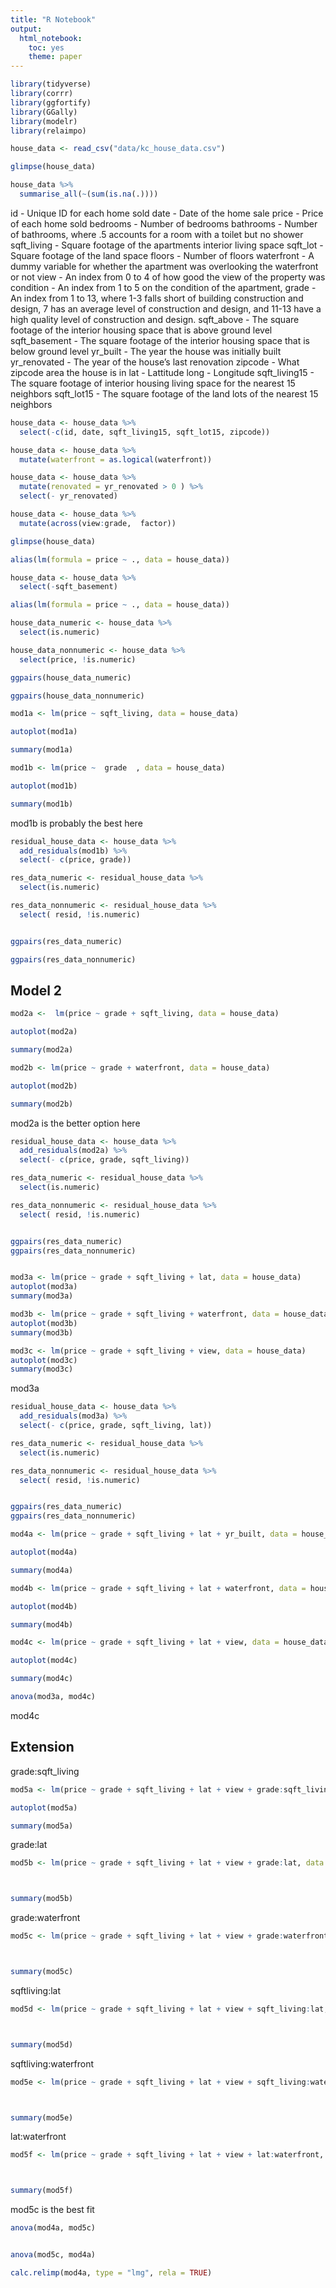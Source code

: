 ```yaml
---
title: "R Notebook"
output: 
  html_notebook: 
    toc: yes
    theme: paper
---
```


```r
library(tidyverse)
library(corrr)
library(ggfortify)
library(GGally)
library(modelr)
library(relaimpo)
```



```r
house_data <- read_csv("data/kc_house_data.csv")
```

```r
glimpse(house_data)

house_data %>% 
  summarise_all(~(sum(is.na(.))))
```

id - Unique ID for each home sold
date - Date of the home sale
price - Price of each home sold
bedrooms - Number of bedrooms
bathrooms - Number of bathrooms, where .5 accounts for a room with a toilet but no shower
sqft_living - Square footage of the apartments interior living space
sqft_lot - Square footage of the land space
floors - Number of floors
waterfront - A dummy variable for whether the apartment was overlooking the waterfront or not
view - An index from 0 to 4 of how good the view of the property was
condition - An index from 1 to 5 on the condition of the apartment,
grade - An index from 1 to 13, where 1-3 falls short of building construction and design, 7 has an average level of construction and design, and 11-13 have a high quality level of construction and design.
sqft_above - The square footage of the interior housing space that is above ground level
sqft_basement - The square footage of the interior housing space that is below ground level
yr_built - The year the house was initially built
yr_renovated - The year of the house’s last renovation
zipcode - What zipcode area the house is in
lat - Lattitude
long - Longitude
sqft_living15 - The square footage of interior housing living space for the nearest 15 neighbors
sqft_lot15 - The square footage of the land lots of the nearest 15 neighbors


```r
house_data <- house_data %>% 
  select(-c(id, date, sqft_living15, sqft_lot15, zipcode))
```


```r
house_data <- house_data %>% 
  mutate(waterfront = as.logical(waterfront))
```

```r
house_data <- house_data %>% 
  mutate(renovated = yr_renovated > 0 ) %>% 
  select(- yr_renovated)
```

```r
house_data <- house_data %>% 
  mutate(across(view:grade,  factor))

glimpse(house_data)
```

```r
alias(lm(formula = price ~ ., data = house_data))
```
```r
house_data <- house_data %>% 
  select(-sqft_basement)

alias(lm(formula = price ~ ., data = house_data))
```
```r
house_data_numeric <- house_data %>% 
  select(is.numeric)

house_data_nonnumeric <- house_data %>% 
  select(price, !is.numeric)


```

```r
ggpairs(house_data_numeric)
```

```r
ggpairs(house_data_nonnumeric)
```
```r
mod1a <- lm(price ~ sqft_living, data = house_data)

autoplot(mod1a)

summary(mod1a)
```

```r
mod1b <- lm(price ~  grade  , data = house_data)

autoplot(mod1b)

summary(mod1b)
```

mod1b is probably the best here


```r
residual_house_data <- house_data %>% 
  add_residuals(mod1b) %>% 
  select(- c(price, grade))  

res_data_numeric <- residual_house_data %>% 
  select(is.numeric)

res_data_nonnumeric <- residual_house_data %>% 
  select( resid, !is.numeric)



```

```r
ggpairs(res_data_numeric)
```

```r
ggpairs(res_data_nonnumeric)
```

## Model 2
```r
mod2a <-  lm(price ~ grade + sqft_living, data = house_data)

autoplot(mod2a) 

summary(mod2a)
```
```r
mod2b <- lm(price ~ grade + waterfront, data = house_data)

autoplot(mod2b) 

summary(mod2b)
```

mod2a is the better option here

```r

residual_house_data <- house_data %>% 
  add_residuals(mod2a) %>% 
  select(- c(price, grade, sqft_living))  

res_data_numeric <- residual_house_data %>% 
  select(is.numeric)

res_data_nonnumeric <- residual_house_data %>% 
  select( resid, !is.numeric)



```


```r
ggpairs(res_data_numeric)
ggpairs(res_data_nonnumeric)
```

```r

```

```r
mod3a <- lm(price ~ grade + sqft_living + lat, data = house_data)
autoplot(mod3a)
summary(mod3a)
```
```r
mod3b <- lm(price ~ grade + sqft_living + waterfront, data = house_data)
autoplot(mod3b)
summary(mod3b)
```

```r
mod3c <- lm(price ~ grade + sqft_living + view, data = house_data)
autoplot(mod3c)
summary(mod3c)
```
mod3a

```r

residual_house_data <- house_data %>% 
  add_residuals(mod3a) %>% 
  select(- c(price, grade, sqft_living, lat))  

res_data_numeric <- residual_house_data %>% 
  select(is.numeric)

res_data_nonnumeric <- residual_house_data %>% 
  select( resid, !is.numeric)



```


```r
ggpairs(res_data_numeric)
ggpairs(res_data_nonnumeric)
```


```r
mod4a <- lm(price ~ grade + sqft_living + lat + yr_built, data = house_data)

autoplot(mod4a)

summary(mod4a)
```
```r
mod4b <- lm(price ~ grade + sqft_living + lat + waterfront, data = house_data)

autoplot(mod4b)

summary(mod4b)
```


```r
mod4c <- lm(price ~ grade + sqft_living + lat + view, data = house_data)

autoplot(mod4c)

summary(mod4c)
```

```r
anova(mod3a, mod4c)
```

mod4c

## Extension 

 grade:sqft_living  
 
 
```r
mod5a <- lm(price ~ grade + sqft_living + lat + view + grade:sqft_living, data = house_data)

autoplot(mod5a)

summary(mod5a)
```

grade:lat
```r
mod5b <- lm(price ~ grade + sqft_living + lat + view + grade:lat, data = house_data)



summary(mod5b)
```

grade:waterfront
```r
mod5c <- lm(price ~ grade + sqft_living + lat + view + grade:waterfront, data = house_data)



summary(mod5c)
```
sqftliving:lat

```r
mod5d <- lm(price ~ grade + sqft_living + lat + view + sqft_living:lat, data = house_data)



summary(mod5d)
```

sqftliving:waterfront
```r
mod5e <- lm(price ~ grade + sqft_living + lat + view + sqft_living:waterfront, data = house_data)



summary(mod5e)
```
lat:waterfront

```r
mod5f <- lm(price ~ grade + sqft_living + lat + view + lat:waterfront, data = house_data)



summary(mod5f)
```


mod5c is the best fit 

```r
anova(mod4a, mod5c)


anova(mod5c, mod4a)
```


```r
calc.relimp(mod4a, type = "lmg", rela = TRUE)
```


